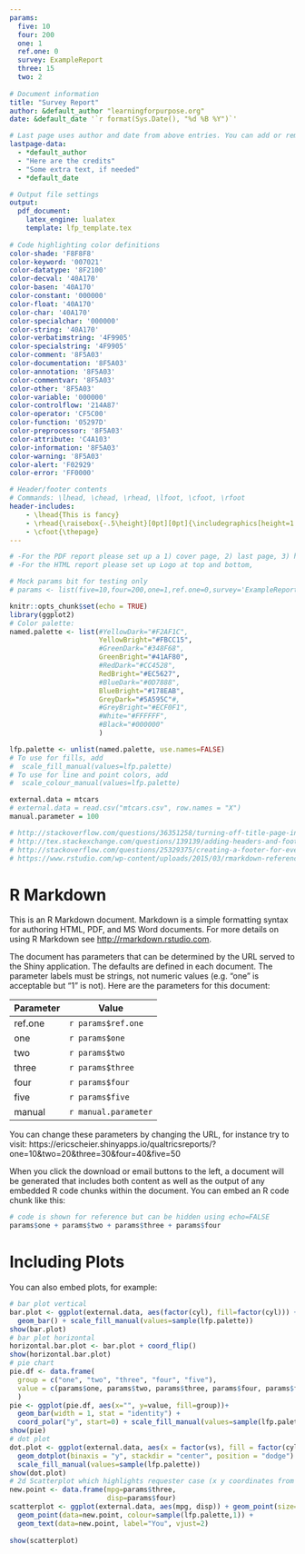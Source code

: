---
params:
  five: 10
  four: 200
  one: 1
  ref.one: 0
  survey: ExampleReport
  three: 15
  two: 2
  
# Document information
title: "Survey Report"
author: &default_author "learningforpurpose.org"
date: &default_date '`r format(Sys.Date(), "%d %B %Y")`'

# Last page uses author and date from above entries. You can add or remove as you see fit.
lastpage-data:
  - *default_author
  - "Here are the credits"
  - "Some extra text, if needed"
  - *default_date

# Output file settings
output:
  pdf_document:
    latex_engine: lualatex
    template: lfp_template.tex
  
# Code highlighting color definitions
color-shade: 'F8F8F8'
color-keyword: '007021'
color-datatype: '8F2100'
color-decval: '40A170'
color-basen: '40A170'
color-constant: '000000'
color-float: '40A170'
color-char: '40A170'
color-specialchar: '000000'
color-string: '40A170'
color-verbatimstring: '4F9905'
color-specialstring: '4F9905'
color-comment: '8F5A03'
color-documentation: '8F5A03'
color-annotation: '8F5A03'
color-commentvar: '8F5A03'
color-other: '8F5A03'
color-variable: '000000'
color-controlflow: '214A87'
color-operator: 'CF5C00'
color-function: '05297D'
color-preprocessor: '8F5A03'
color-attribute: 'C4A103'
color-information: '8F5A03'
color-warning: '8F5A03'
color-alert: 'F02929'
color-error: 'FF0000'

# Header/footer contents
# Commands: \lhead, \chead, \rhead, \lfoot, \cfoot, \rfoot
header-includes:
    - \lhead{This is fancy}
    - \rhead{\raisebox{-.5\height}[0pt][0pt]{\includegraphics[height=1.5cm]{LFP_vertical_tagline.png}}}
    - \cfoot{\thepage}
---

```{r setup, include=FALSE, echo=FALSE}
# -For the PDF report please set up a 1) cover page, 2) last page, 3) header and footer for normal pages with page number, dummy text and logo in it so I can further tweak.
# -For the HTML report please set up Logo at top and bottom,

# Mock params bit for testing only
# params <- list(five=10,four=200,one=1,ref.one=0,survey='ExampleReport',three=15,two=2)

knitr::opts_chunk$set(echo = TRUE)
library(ggplot2)
# Color palette:
named.palette <- list(#YellowDark="#F2AF1C",
                      YellowBright="#FBCC15",
                      #GreenDark="#348F68",
                      GreenBright="#41AF80",
                      #RedDark="#CC4528",
                      RedBright="#EC5627",
                      #BlueDark="#0D7888",
                      BlueBright="#178EAB",
                      GreyDark="#5A595C"#,
                      #GreyBright="#ECF0F1",
                      #White="#FFFFFF",
                      #Black="#000000"
                      )

lfp.palette <- unlist(named.palette, use.names=FALSE)
# To use for fills, add
#  scale_fill_manual(values=lfp.palette)
# To use for line and point colors, add
#  scale_colour_manual(values=lfp.palette)

external.data = mtcars
# external.data = read.csv("mtcars.csv", row.names = "X")
manual.parameter = 100

# http://stackoverflow.com/questions/36351258/turning-off-title-page-in-rmd-using-knitr
# http://tex.stackexchange.com/questions/139139/adding-headers-and-footers-using-pandoc
# http://stackoverflow.com/questions/25329375/creating-a-footer-for-every-page-using-r-markdown
# https://www.rstudio.com/wp-content/uploads/2015/03/rmarkdown-reference.pdf
```

# R Markdown

This is an R Markdown document. Markdown is a simple formatting syntax for authoring HTML, PDF, and MS Word documents. For more details on using R Markdown see <http://rmarkdown.rstudio.com>.

The document has parameters that can be determined by the URL served to the Shiny application. The defaults are defined in each document. The parameter labels must be strings, not numeric values (e.g. "one" is acceptable but "1" is not). Here are the parameters for this document:

Parameter | Value
------------- | -------------
ref.one | `r params$ref.one`
one | `r params$one`
two | `r params$two`
three | `r params$three`
four | `r params$four`
five | `r params$five`
manual | `r manual.parameter`


You can change these parameters by changing the URL, for instance try to visit: https://ericscheier.shinyapps.io/qualtricsreports/?one=10&two=20&three=30&four=40&five=50

When you click the download or email buttons to the left, a document will be generated that includes both content as well as the output of any embedded R code chunks within the document. You can embed an R code chunk like this:

```{r}
# code is shown for reference but can be hidden using echo=FALSE
params$one + params$two + params$three + params$four
```

# Including Plots

You can also embed plots, for example:

```{r pressure, echo=FALSE, message=FALSE, warning=FALSE}
# bar plot vertical
bar.plot <- ggplot(external.data, aes(factor(cyl), fill=factor(cyl))) +
  geom_bar() + scale_fill_manual(values=sample(lfp.palette))
show(bar.plot)
# bar plot horizontal
horizontal.bar.plot <- bar.plot + coord_flip()
show(horizontal.bar.plot)
# pie chart
pie.df <- data.frame(
  group = c("one", "two", "three", "four", "five"),
  value = c(params$one, params$two, params$three, params$four, params$five) 
  )
pie <- ggplot(pie.df, aes(x="", y=value, fill=group))+
  geom_bar(width = 1, stat = "identity") +
  coord_polar("y", start=0) + scale_fill_manual(values=sample(lfp.palette))
show(pie)
# dot plot
dot.plot <- ggplot(external.data, aes(x = factor(vs), fill = factor(cyl), y = mpg)) +
  geom_dotplot(binaxis = "y", stackdir = "center", position = "dodge") +
  scale_fill_manual(values=sample(lfp.palette))
show(dot.plot)
# 2d Scatterplot which highlights requester case (x y coordinates from URL)
new.point <- data.frame(mpg=params$three,
                        disp=params$four)
scatterplot <- ggplot(external.data, aes(mpg, disp)) + geom_point(size=1) + 
  geom_point(data=new.point, colour=sample(lfp.palette,1)) +
  geom_text(data=new.point, label="You", vjust=2)
  
show(scatterplot)

```
